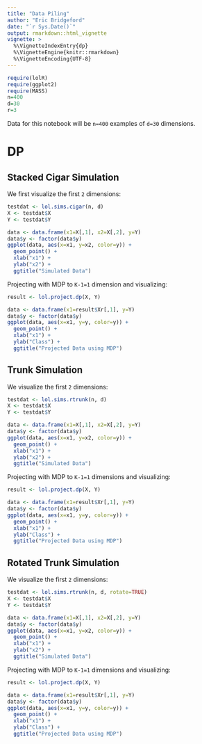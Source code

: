 ```yaml
---
title: "Data Piling"
author: "Eric Bridgeford"
date: "`r Sys.Date()`"
output: rmarkdown::html_vignette
vignette: >
  %\VignetteIndexEntry{dp}
  %\VignetteEngine{knitr::rmarkdown}
  %\VignetteEncoding{UTF-8}
---
```


```r
require(lolR)
require(ggplot2)
require(MASS)
n=400
d=30
r=3
```

Data for this notebook will be `n=400` examples of `d=30` dimensions.

# DP

## Stacked Cigar Simulation

We first visualize the first `2` dimensions:

```r
testdat <- lol.sims.cigar(n, d)
X <- testdat$X
Y <- testdat$Y

data <- data.frame(x1=X[,1], x2=X[,2], y=Y)
data$y <- factor(data$y)
ggplot(data, aes(x=x1, y=x2, color=y)) +
  geom_point() +
  xlab("x1") +
  ylab("x2") +
  ggtitle("Simulated Data")
```

Projecting with MDP to `K-1=1` dimension and visualizing:

```r
result <- lol.project.dp(X, Y)

data <- data.frame(x1=result$Xr[,1], y=Y)
data$y <- factor(data$y)
ggplot(data, aes(x=x1, y=y, color=y)) +
  geom_point() +
  xlab("x1") +
  ylab("Class") +
  ggtitle("Projected Data using MDP")
```

## Trunk Simulation

We visualize the first `2` dimensions:

```r
testdat <- lol.sims.rtrunk(n, d)
X <- testdat$X
Y <- testdat$Y

data <- data.frame(x1=X[,1], x2=X[,2], y=Y)
data$y <- factor(data$y)
ggplot(data, aes(x=x1, y=x2, color=y)) +
  geom_point() +
  xlab("x1") +
  ylab("x2") +
  ggtitle("Simulated Data")
```

Projecting with MDP to `K-1=1` dimensions and visualizing:

```r
result <- lol.project.dp(X, Y)

data <- data.frame(x1=result$Xr[,1], y=Y)
data$y <- factor(data$y)
ggplot(data, aes(x=x1, y=y, color=y)) +
  geom_point() +
  xlab("x1") +
  ylab("Class") +
  ggtitle("Projected Data using MDP")
```

## Rotated Trunk Simulation

We visualize the first `2` dimensions:

```r
testdat <- lol.sims.rtrunk(n, d, rotate=TRUE)
X <- testdat$X
Y <- testdat$Y

data <- data.frame(x1=X[,1], x2=X[,2], y=Y)
data$y <- factor(data$y)
ggplot(data, aes(x=x1, y=x2, color=y)) +
  geom_point() +
  xlab("x1") +
  ylab("x2") +
  ggtitle("Simulated Data")
```

Projecting with MDP to `K-1=1` dimensions and visualizing:

```r
result <- lol.project.dp(X, Y)

data <- data.frame(x1=result$Xr[,1], y=Y)
data$y <- factor(data$y)
ggplot(data, aes(x=x1, y=y, color=y)) +
  geom_point() +
  xlab("x1") +
  ylab("Class") +
  ggtitle("Projected Data using MDP")
```
